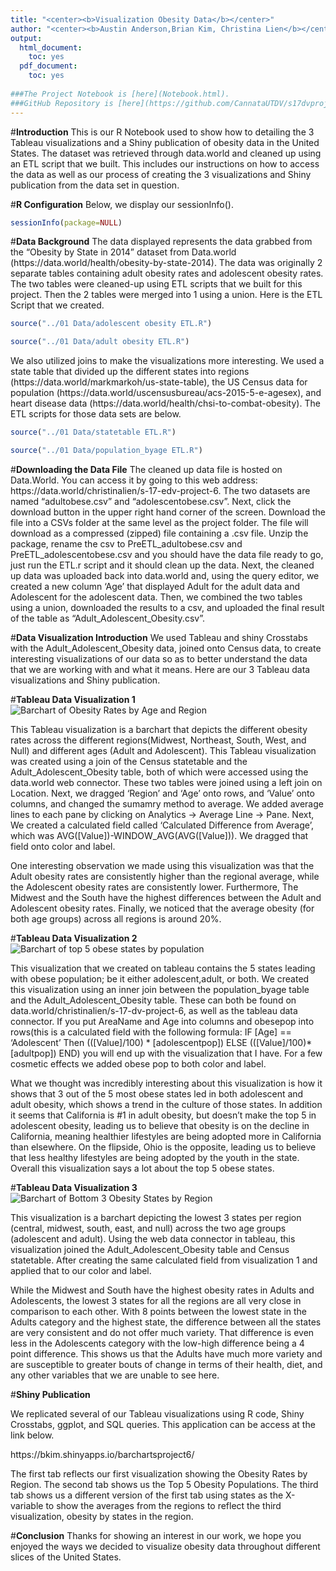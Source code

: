 ```yaml
---
title: "<center><b>Visualization Obesity Data</b></center>"
author: "<center><b>Austin Anderson,Brian Kim, Christina Lien</b></center>"
output:
  html_document:
    toc: yes
  pdf_document:
    toc: yes
    
###The Project Notebook is [here](Notebook.html).
###GitHub Repository is [here](https://github.com/CannataUTDV/s17dvproject6-dvproject-4-anderson-kim-lien)
---
```


#**Introduction**
This is our R Notebook used to show how to detailing the 3 Tableau visualizations and a Shiny publication of obesity data in the United States. The dataset was retrieved through data.world and cleaned up using an ETL script that we built. This includes our instructions on how to access the data as well as our process of creating the 3 visualizations and Shiny publication from the data set in question.

#**R Configuration**
Below, we display our sessionInfo().

```r
sessionInfo(package=NULL)
```

#**Data Background**
The data displayed represents the data grabbed from the "Obesity by State in 2014" dataset from Data.world (https://data.world/health/obesity-by-state-2014). The data was originally 2 separate tables containing adult obesity rates and adolescent obesity rates. The two tables were cleaned-up using ETL scripts that we built for this project. Then the 2 tables were merged into 1 using a union. Here is the ETL Script that we created.

```r
source("../01 Data/adolescent obesity ETL.R")
```

```r
source("../01 Data/adult obesity ETL.R")
```
We also utilized joins to make the visualizations more interesting. We used a state table that divided up the different states into regions (https://data.world/markmarkoh/us-state-table), the US Census data for population (https://data.world/uscensusbureau/acs-2015-5-e-agesex), and heart disease data (https://data.world/health/chsi-to-combat-obesity). The ETL scripts for those data sets are below.

```r
source("../01 Data/statetable ETL.R")
```

```r
source("../01 Data/population_byage ETL.R")
```
#**Downloading the Data File**
The cleaned up data file is hosted on Data.World. You can access it by going to this web address: https://data.world/christinalien/s-17-edv-project-6. The two datasets are named "adultobese.csv" and "adolescentobese.csv". Next, click the download button in the upper right hand corner of the screen. Download the file into a CSVs folder at the same level as the project folder. The file will download as a compressed (zipped) file containing a .csv file. Unzip the package, rename the csv to PreETL_adultobese.csv and PreETL_adolescentobese.csv and you should have the data file ready to go, just run the ETL.r script and it should clean up the data. Next, the cleaned up data was uploaded back into data.world and, using the query editor, we created a new column 'Age' that displayed Adult for the adult data and Adolescent for the adolescent data. Then, we combined the two tables using a union, downloaded the results to a csv, and uploaded the final result of the table as "Adult_Adolescent_Obesity.csv".

#**Data Visualization Introduction**
We used Tableau and shiny Crosstabs with the Adult_Adolescent_Obesity data, joined onto Census data, to create interesting visualizations of our data so as to better understand the data that we are working with and what it means. Here are our 3 Tableau data visualizations and Shiny publication.

#**Tableau Data Visualization 1**
![Barchart of Obesity Rates by Age and Region](../03 Visualizations/BarchartofRegionalObesity.PNG)

This Tableau visualization is a barchart that depicts the different obesity rates across the different regions(Midwest, Northeast, South, West, and Null) and different ages (Adult and Adolescent). This Tableau visualization was created using a join of the Census statetable and the Adult_Adolescent_Obesity table, both of which were accessed using the data.world web connector. These two tables were joined using a left join on Location. Next, we dragged 'Region' and 'Age' onto rows, and 'Value' onto columns, and changed the sumamry method to average. We added average lines to each pane by clicking on Analytics -> Average Line -> Pane. Next, We created a calculated field called 'Calculated Difference from Average', which was AVG([Value])-WINDOW_AVG(AVG([Value])). We dragged that field onto color and label. 

One interesting observation we made using this visualization was that the Adult obesity rates are consistently higher than the regional average, while the Adolescent obesity rates are consistently lower. Furthermore, The Midwest and the South have the highest differences between the Adult and Adolescent obesity rates. Finally, we noticed that the average obesity (for both age groups) across all regions is around 20%.

#**Tableau Data Visualization 2**
![Barchart of top 5 obese states by population](../03 Visualizations/barchart_top 5 obese populations.PNG)

This visualization that we created on tableau contains the 5 states leading with obese population; be it either adolescent,adult, or both. We created this visualization using an inner join between the population_byage table and the Adult_Adolescent_Obesity table. These can both be found on data.world/christinalien/s-17-dv-project-6, as well as the tableau data connector. If you put AreaName and Age into columns and obesepop into rows(this is a calculated field with the following formula: IF [Age] == 'Adolescent' Then (([Value]/100) * [adolescentpop])
ELSE (([Value]/100)*[adultpop])
END) you will end up with the visualization that I have. For a few cosmetic effects we added obese pop to both color and label.

What we thought was incredibly interesting about this visualization is how it shows that 3 out of the 5 most obese states led in both adolescent and adult obesity, which shows a trend in the culture of those states. In addition it seems that California is #1 in adult obesity, but doesn't make the top 5 in adolescent obesity, leading us to believe that obesity is on the decline in California, meaning healthier lifestyles are being adopted more in California than elsewhere. On the flipside, Ohio is the opposite, leading us to believe that less healthy lifestyles are being adopted by the youth in the state. Overall this visualization says a lot about the top 5 obese states.

#**Tableau Data Visualization 3**
![Barchart of Bottom 3 Obesity States by Region](../03 Visualizations/LeastObeseStatesbyRegion.PNG)

This visualization is a barchart depicting the lowest 3 states per region (central, midwest, south, east, and null) across the two age groups (adolescent and adult). Using the web data connector in tableau, this visualization joined the Adult_Adolescent_Obesity table and Census statetable. After creating the same calculated field from visualization 1 and applied that to our color and label. 

While the Midwest and South have the highest obesity rates in Adults and Adolescents, the lowest 3 states for all the regions are all very close in comparison to each other. With 8 points between the lowest state in the Adults category and the highest state, the difference between all the states are very consistent and do not offer much variety. That difference is even less in the Adolescents category with the low-high difference being a 4 point difference. This shows us that the Adults have much more variety and are susceptible to greater bouts of change in terms of their health, diet, and any other variables that we are unable to see here. 


#**Shiny Publication**

We replicated several of our Tableau visualizations using R code, Shiny Crosstabs, ggplot, and SQL queries. This application can be access at the link below. 

https://bkim.shinyapps.io/barchartsproject6/

The first tab reflects our first visualization showing the Obesity Rates by Region. The second tab shows us the Top 5 Obesity Populations. The third tab shows us a different version of the first tab using states as the X-variable to show the averages from the regions to reflect the third visualization, obesity by states in the region. 


#**Conclusion**
Thanks for showing an interest in our work, we hope you enjoyed the ways we decided to visualize obesity data throughout different slices of the United States.